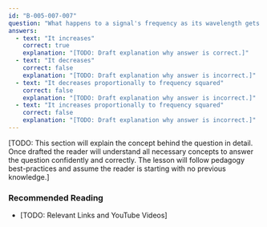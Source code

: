 ```yaml
---
id: "B-005-007-007"
question: "What happens to a signal's frequency as its wavelength gets shorter?"
answers:
  - text: "It increases"
    correct: true
    explanation: "[TODO: Draft explanation why answer is correct.]"
  - text: "It decreases"
    correct: false
    explanation: "[TODO: Draft explanation why answer is incorrect.]"
  - text: "It decreases proportionally to frequency squared"
    correct: false
    explanation: "[TODO: Draft explanation why answer is incorrect.]"
  - text: "It increases proportionally to frequency squared"
    correct: false
    explanation: "[TODO: Draft explanation why answer is incorrect.]"
---
```


[TODO: This section will explain the concept behind the question in detail. Once drafted the reader will understand all necessary concepts to answer the question confidently and correctly. The lesson will follow pedagogy best-practices and assume the reader is starting with no previous knowledge.]

### Recommended Reading

- [TODO: Relevant Links and YouTube Videos]
